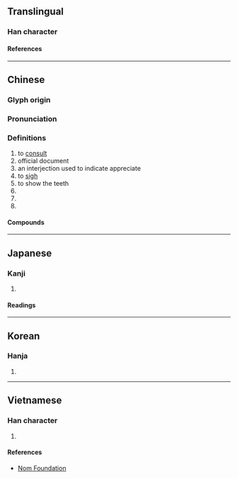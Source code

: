 {{also|諮|谘}}
{{character info}}

==Translingual==

===Han character===
{{Han char|rn=30|rad=口|as=06|sn=9|four=37608|canj=IOR,MOR|ids=⿱次口}}

====References====
{{Han ref|kx=0186.110|dkj=03538|dj=0405.320|hdz=10621.040|uh=54A8}}

----

==Chinese==
{{zh-forms|t2=諮|s=咨|s2=谘}}

===Glyph origin===
{{Han etym}}

===Pronunciation===
{{zh-pron
|m=zī
|c=zi1
|mn=qz:chir/tw,xm,zz:chu
|mc=y
|oc=y
|cat=v,n,interj
}}

===Definitions===
{{zh-hanzi}}

# to [[consult]]
# official document
# an interjection used to indicate appreciate
# to [[sigh]]
# to show the teeth
# {{zh-alt-form|資}}
# {{zh-alt-form|茲}}
# {{zh-alt-form|齜}}

====Compounds====
{{zh-der|咨訪|怨咨|咨咨|咨請|咨呈|咨牙倈嘴|國情咨文|嚌咨|咨文|咨嗟|疇咨之憂|諮議局}}

----

==Japanese==

===Kanji===
{{ja-kanji|grade=|rs=口06}}

# {{rfdef|ja|sort=口06}}

====Readings====
{{ja-readings
|goon=し
|kanon=し
|kun=はか-る
}}

----

==Korean==

===Hanja===
{{ko-hanja|자}}

# {{rfdef|ko|sort=口06}}

----

==Vietnamese==

===Han character===
{{vi-readings|rs=口06|reading=[[tư]], [[ti]]}}

# {{rfdef|vi|sort=口06}}

====References====
* [http://nomfoundation.org/common/nom_details.php?codepoint=54a8 Nom Foundation]